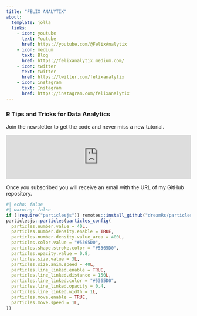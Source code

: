 ```yaml
---
title: "FELIX ANALYTIX"
about:
  template: jolla
  links:
    - icon: youtube
      text: Youtube
      href: https://youtube.com/@FelixAnalytix
    - icon: medium
      text: Blog
      href: https://felixanalytix.medium.com/
    - icon: twitter
      text: twitter
      href: https://twitter.com/felixanalytix
    - icon: instagram
      text: Instagram
      href: https://instagram.com/felixanalytix
---
```


::: {#hero-heading}
### R Tips and Tricks for Data Analytics

Join the newsletter to get the code and never miss a new tutorial.

<iframe src="https://felixanalytix.substack.com/embed" width="100%" height="120" frameborder="0" scrolling="no">

</iframe>

Once you subscribed you will receive an email with the URL of my GitHub repository.
:::

```r
#| echo: false
#| warning: false
if (!require("particlesjs")) remotes::install_github("dreamRs/particlesjs")
particlesjs::particles(particles_config(
  particles.number.value = 40L,
  particles.number.density.enable = TRUE,
  particles.number.density.value_area = 400L,
  particles.color.value = "#5365D0",
  particles.shape.stroke.color = "#5365D0",
  particles.opacity.value = 0.8,
  particles.size.value = 3L,
  particles.size.anim.speed = 40L,
  particles.line_linked.enable = TRUE,
  particles.line_linked.distance = 150L,
  particles.line_linked.color = "#5365D0",
  particles.line_linked.opacity = 0.4,
  particles.line_linked.width = 1L,
  particles.move.enable = TRUE,
  particles.move.speed = 1L,
))
```
